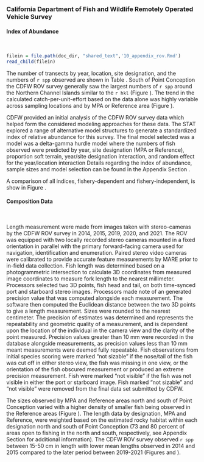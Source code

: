 ### California Department of Fish and Wildlife Remotely Operated Vehicle Survey

#### Index of Abundance
\

```r
filein = file.path(doc_dir, "shared_text",'10_appendix_rov.Rmd')
read_child(filein)
```

The number of transects by year, location, site designation, and the numbers of `r spp` observed are shown in Table \ref{tab:rov-obs}. South of Point Conception the CDFW ROV survey generally saw the largest numbers of `r spp` around the Northern Channel Islands similar to the `r hkl` (Figure \ref{fig:rov-obs-loc}). The trend in the calculated catch-per-unit-effort based on the data alone was highly variable across sampling locations and by MPA or Reference area (Figure \ref{fig:rov-raw-cpue}).   

CDFW provided an initial analysis of the CDFW ROV survey data which helped form the considered modeling approaches for these data. The STAT explored a range of alternative model structures to generate a standardized index of relative abundance for this survey. The final model selected was a model was a delta-gamma hurdle model where the numbers of fish observed were predicted by year, site designation (MPA or Reference), proportion soft terrain, year/site designation interaction, and random effect for the year/location interaction  Details regarding the index of abundance, sample sizes and model selection can be found in the Appendix Section \ref{cdfw-rov-index}.

A comparison of all indices, fishery-dependent and fishery-independent, is show in Figure \ref{fig:stand-cpue}.

#### Composition Data 
\

Length measurement were made from images taken with stereo-cameras by the CDFW ROV survey in 2014, 2015, 2019, 2020, and 2021. The ROV was equipped with two locally recorded stereo cameras mounted in a fixed orientation in parallel with the primary forward-facing camera used for navigation, identification and enumeration. Paired stereo video cameras were calibrated to provide accurate feature measurements by MARE prior to in-field data collection. Fish length was determined based on a photogrammetric intersection to calculate 3D coordinates from measured image coordinates to measure fork length to the nearest millimeter. Processors selected two 3D points, fish head and tail, on both time-synced port and starboard stereo images. Processors made note of an generated precision value that was computed alongside each measurement. The software then computed the Euclidean distance between the two 3D points to give a length measurement. Sizes were rounded to the nearest centimeter. The precision of estimates was determined and represents the repeatability and geometric quality of a measurement, and is dependent upon the location of the individual in the camera view and the clarity of the point measured. Precision values greater than 10 mm were recorded in the database alongside measurements, as precision values less than 10 mm meant measurements were deemed fully repeatable. Fish observations from initial species scoring were marked “not sizable” if the nose/tail of the fish was cut off in either stereo view, the fish was missing in one view, or the orientation of the fish obscured measurement or produced an extreme precision measurement. Fish were marked “not visible” if the fish was not visible in either the port or starboard image. Fish marked “not sizable” and “not visible” were removed from the final data set submitted by CDFW. 

The sizes observed by MPA and Reference areas north and south of Point Conception varied with a higher density of smaller fish being observed in the Reference areas (Figure \ref{fig:rov-len}). The length data by designation, MPA and Reference, were weighted based on the estimated rocky habitat within each designation north and south of Point Conception (73 and 80 percent of areas open to fishing in the north and south, respectively,  see Appendix Section \ref{cdfw-rov-index} for additional information). The CDFW ROV survey observed `r spp` between 15-50 cm in length with lower mean lengths observed in 2014 and 2015 compared to the later period between 2019-2021 (Figures \ref{fig:rov-len-data} and \ref{fig:mean-rov-len-data}).